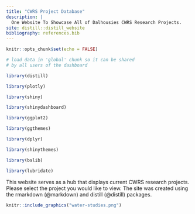 ---
title: "CWRS Project Database"
description: |
  One Website To Showcase All of Dalhousies CWRS Research Projects. 
site: distill::distill_website
bibliography: references.bib
---

```{r setup, include=FALSE}
knitr::opts_chunk$set(echo = FALSE)
```

```{r global, include=FALSE}
# load data in 'global' chunk so it can be shared
# by all users of the dashboard

library(distill)

library(plotly)

library(shiny)

library(shinydashboard)

library(ggplot2)

library(ggthemes)

library(dplyr)

library(shinythemes)

library(bslib)

library(lubridate)
```

This website serves as a hub that displays current CWRS research projects. Please select the project you would like to view. The site was created using the rmarkdown (@markdown) and distill (@distill) packages. 

```{r img-with-knitr, echo=FALSE, fig.align='center', out.width='100%'}
knitr::include_graphics("water-studies.png")
```


 



